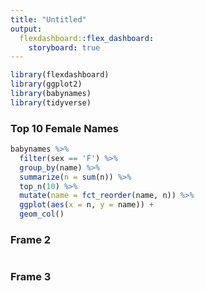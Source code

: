 ```yaml
---
title: "Untitled"
output: 
  flexdashboard::flex_dashboard:
    storyboard: true
---
```


```r
library(flexdashboard)
library(ggplot2)
library(babynames)
library(tidyverse)
```

### Top 10 Female Names

```r
babynames %>% 
  filter(sex == 'F') %>% 
  group_by(name) %>% 
  summarize(n = sum(n)) %>% 
  top_n(10) %>% 
  mutate(name = fct_reorder(name, n)) %>% 
  ggplot(aes(x = n, y = name)) +
  geom_col()
```

### Frame 2

```r
```

### Frame 3

```r
```